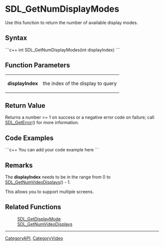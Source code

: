 <!-- pragma section-numbers off -->
<!-- pragma disable-camelcase -->

= SDL_GetNumDisplayModes =
Use this function to return the number of available display modes.


== Syntax ==
```c++
int SDL_GetNumDisplayModes(int displayIndex)
```

== Function Parameters ==
{|
|'''displayIndex'''
|the index of the display to query
|}

== Return Value ==
Returns a number >= 1 on success or a negative error code on failure; call [[SDL_GetError]]() for more information.

== Code Examples ==
```c++
You can add your code example here
```

== Remarks ==
The '''displayIndex''' needs to be in the range from 0 to [[SDL_GetNumVideoDisplays]]() - 1.

This allows you to support multiple screens.

== Related Functions ==
:[[SDL_GetDisplayMode]]
:[[SDL_GetNumVideoDisplays]]

----
[[CategoryAPI]], [[CategoryVideo]]
